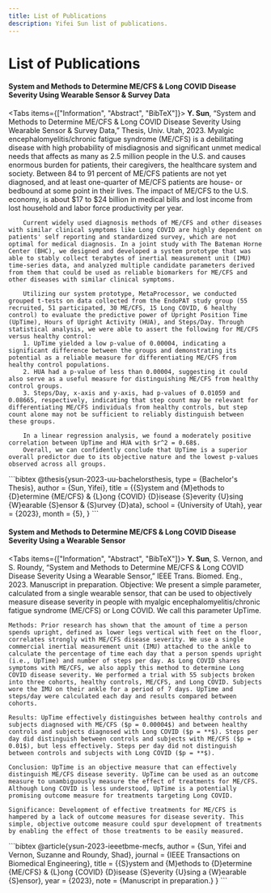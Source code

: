 ```yaml
---
title: List of Publications
description: Yifei Sun list of publications.
---
```



# List of Publications

#### System and Methods to Determine ME/CFS & Long COVID Disease Severity Using Wearable Sensor & Survey Data

<Tabs items={["Information", "Abstract", "BibTeX"]}>
    <Tab>
        **Y. Sun**, “System and Methods to Determine ME/CFS & Long COVID Disease Severity Using Wearable Sensor & Survey Data,” Thesis, Univ. Utah, 2023.
    </Tab>
    <Tab>
        Myalgic encephalomyelitis/chronic fatigue syndrome (ME/CFS) is a debilitating disease with high probability of misdiagnosis and significant unmet medical needs that affects as many as 2.5 million people in the U.S. and causes enormous burden for patients, their caregivers, the healthcare system and society. Between 84 to 91 percent of ME/CFS patients are not yet diagnosed, and at least one-quarter of ME/CFS patients are house- or bedbound at some point in their lives. The impact of ME/CFS to the U.S. economy, is about \$17 to \$24 billion in medical bills and lost income from lost household and labor force productivity per year.

        Current widely used diagnosis methods of ME/CFS and other diseases with similar clinical symptoms like Long COVID are highly dependent on patients' self reporting and standardized survey, which are not optimal for medical diagnosis. In a joint study with The Bateman Horne Center (BHC), we designed and developed a system prototype that was able to stably collect terabytes of inertial measurement unit (IMU) time-series data, and analyzed multiple candidate parameters derived from them that could be used as reliable biomarkers for ME/CFS and other diseases with similar clinical symptoms.

        Utilizing our system prototype, MetaProcessor, we conducted grouped t-tests on data collected from the EndoPAT study group (55 recruited, 51 participated, 30 ME/CFS, 15 Long COVID, 6 healthy control) to evaluate the predictive power of Upright Position Time (UpTime), Hours of Upright Activity (HUA), and Steps/Day. Through statistical analysis, we were able to assert the following for ME/CFS versus healthy control:
        1. UpTime yielded a low p-value of 0.00004, indicating a significant difference between the groups and demonstrating its potential as a reliable measure for differentiating ME/CFS from healthy control populations.
        2. HUA had a p-value of less than 0.00004, suggesting it could also serve as a useful measure for distinguishing ME/CFS from healthy control groups.
        3. Steps/Day, x-axis and y-axis, had p-values of 0.01059 and 0.08665, respectively, indicating that step count may be relevant for differentiating ME/CFS individuals from healthy controls, but step count alone may not be sufficient to reliably distinguish between these groups.

        In a linear regression analysis, we found a moderately positive correlation between UpTime and HUA with $r^2 = 0.68$.
        Overall, we can confidently conclude that UpTime is a superior overall predictor due to its objective nature and the lowest p-values observed across all groups.

</Tab>
<Tab>
```bibtex
@thesis{ysun-2023-uu-bachelorsthesis,
    type   = {Bachelor's Thesis},
    author = {Sun, Yifei},
    title  = {{S}ystem and {M}ethods to {D}etermine {ME/CFS} & {L}ong {COVID} {D}isease {S}everity {U}sing {W}earable {S}ensor & {S}urvey {D}ata},
    school = {University of Utah},
    year   = {2023},
    month  = {5},
}
```
</Tab>
</Tabs>

#### System and Methods to Determine ME/CFS & Long COVID Disease Severity Using a Wearable Sensor

<Tabs items={["Information", "Abstract", "BibTeX"]}>
    <Tab>
        **Y. Sun**, S. Vernon, and S. Roundy, “System and Methods to Determine ME/CFS & Long COVID Disease Severity Using a Wearable Sensor,” IEEE Trans. Biomed. Eng., 2023. Manuscript in preparation.
    </Tab>
    <Tab>
    Objective: We present a simple parameter, calculated from a single wearable sensor, that can be used to objectively measure disease severity in people with myalgic encephalomyelitis/chronic fatigue syndrome (ME/CFS) or Long COVID. We call this parameter UpTime.

    Methods: Prior research has shown that the amount of time a person spends upright, defined as lower legs vertical with feet on the floor, correlates strongly with ME/CFS disease severity. We use a single commercial inertial measurement unit (IMU) attached to the ankle to calculate the percentage of time each day that a person spends upright (i.e., UpTime) and number of steps per day. As Long COVID shares symptoms with ME/CFS, we also apply this method to determine Long COVID disease severity. We performed a trial with 55 subjects broken into three cohorts, healthy controls, ME/CFS, and Long COVID. Subjects wore the IMU on their ankle for a period of 7 days. UpTime and steps/day were calculated each day and results compared between cohorts.

    Results: UpTime effectively distinguishes between healthy controls and subjects diagnosed with ME/CFS ($p = 0.00004$) and between healthy controls and subjects diagnosed with Long COVID ($p = **$). Steps per day did distinguish between controls and subjects with ME/CFS ($p = 0.01$), but less effectively. Steps per day did not distinguish between controls and subjects with Long COVID ($p = **$).

    Conclusion: UpTime is an objective measure that can effectively distinguish ME/CFS disease severity. UpTime can be used as an outcome measure to unambiguously measure the effect of treatments for ME/CFS. Although Long COVID is less understood, UpTime is a potentially promising outcome measure for treatments targeting Long COVID.

    Significance: Development of effective treatments for ME/CFS is hampered by a lack of outcome measures for disease severity. This simple, objective outcome measure could spur development of treatments by enabling the effect of those treatments to be easily measured.

</Tab>
<Tab>
```bibtex
@article{ysun-2023-ieeetbme-mecfs,
  author  = {Sun, Yifei and Vernon, Suzanne and Roundy, Shad},
  journal = {IEEE Transactions on Biomedical Engineering},
  title   = {{S}ystem and {M}ethods to {D}etermine {ME/CFS} & {L}ong {COVID} {D}isease {S}everity {U}sing a {W}earable {S}ensor},
  year    = {2023},
  note    = {Manuscript in preparation.}
}
```
</Tab>
</Tabs>
